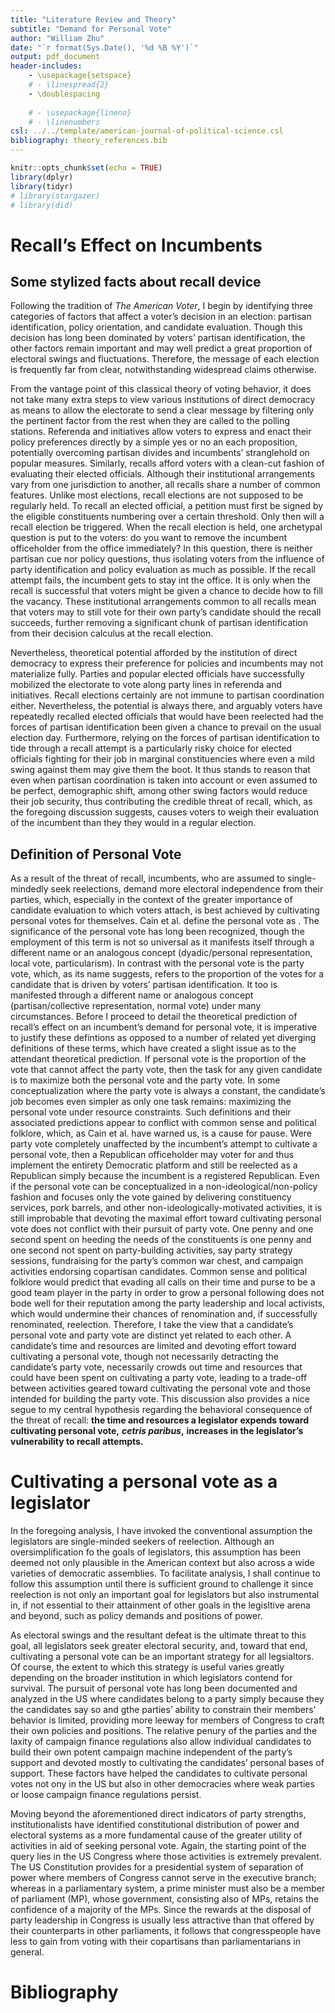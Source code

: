 ```yaml
---
title: "Literature Review and Theory"
subtitle: "Demand for Personal Vote"
author: "William Zhu"
date: "`r format(Sys.Date(), '%d %B %Y')`"
output: pdf_document
header-includes:
    - \usepackage{setspace}
    # - \linespread{2}
    - \doublespacing
    
    # - \usepackage{lineno}
    # - \linenumbers
csl: ../../template/american-journal-of-political-science.csl
bibliography: theory_references.bib
---
```


```r
knitr::opts_chunk$set(echo = TRUE)
library(dplyr)
library(tidyr)
# library(stargazer)
# library(did)
```
# Recall's Effect on Incumbents

## Some stylized facts about recall device
Following the tradition of *The American Voter*, I begin by identifying three categories of factors that affect a voter's decision in an election: partisan identification, policy orientation, and candidate evaluation. Though this decision has long been dominated by voters' partisan identification, the other factors remain important and may well predict a great proportion of electoral swings and fluctuations. Therefore, the message of each election is frequently far from clear, notwithstanding widespread claims otherwise.

From the vantage point of this classical theory of voting behavior, it does not take many extra steps to view various institutions of direct democracy as means to allow the electorate to send a clear message by filtering only the pertinent factor from the rest when they are called to the polling stations. Referenda and initiatives allow voters to express and enact their policy preferences directly by a simple yes or no an each proposition, potentially overcoming partisan divides and incumbents' stranglehold on popular measures. <!-- start recall --> Similarly, recalls afford voters with a clean-cut fashion of evaluating their elected officials. 
Although their institutional arrangements vary from one jurisdiction to another, all recalls share a number of common features. 
<!-- describe recall -->
Unlike most elections, recall elections are not supposed to be regularly held.
To recall an elected official, a petition must first be signed by the eligible constituents numbering over a certain threshold.
Only then will a recall election be triggered. 
When the recall election is held, one archetypal question is put to the voters:
do you want to remove the incumbent officeholder from the office immediately?
In this question, there is neither partisan  cue nor policy questions, thus isolating voters from the influence of party identification and policy evaluation as much as possible.
If the recall attempt fails, the incumbent gets to stay int the office.
It is only when the recall is successful that voters might be given a chance to decide how to fill the vacancy.
These institutional arrangements common to all recalls mean that voters may to still vote for their own party's candidate should the recall succeeds, 
further removing a significant chunk of partisan identification from their decision calculus at the recall election.

Nevertheless, theoretical potential afforded by the institution of direct democracy to express their preference for policies and incumbents may not materialize fully. Parties and popular elected officials have successfully mobilized the electorate to vote along party lines in referenda and initiatives. Recall elections certainly are not immune to partisan coordination either. Nevertheless, the potential is always there, and arguably voters have repeatedly recalled elected officials that would have been reelected had the forces of partisan identification been given a chance to prevail on the usual election day. Furthermore, relying on the forces of partisan identification to tide through a recall attempt is a particularly risky choice for elected officials fighting for their job in marginal constituencies where even a mild swing against them may give them the boot.
It thus stands to reason that even when partisan coordination is taken into account or even assumed to be perfect, demographic shift, among other swing factors would reduce their job security, thus contributing the credible threat of recall, which, as the foregoing discussion suggests, causes voters to weigh their evaluation of the incumbent than they they would in a regular election.  

## Definition of Personal Vote

As a result of the threat of recall, incumbents, 
<!-- Mayhew's assumption: single-minded seeker of reelections -->
who are assumed to single-mindedly seek reelections, demand more electoral independence from their parties, which, especially in the context of the greater importance of candidate evaluation to which voters attach, is best achieved by cultivating personal votes for themselves. 
<!-- Definition -->
Cain et al. define the personal vote as .
The significance of the personal vote has long been recognized, though the employment of this term is not so universal as it manifests itself through  a different name or an analogous concept (dyadic/personal representation, local vote, particularism).
In contrast with the personal vote is the party vote, which, as its name suggests, refers to the proportion of the votes for a candidate that is driven by voters' partisan identification.
It too is manifested through a different name or analogous concept (partisan/collective representation, normal vote) under many circumstances. 
<!-- alterantive definition discussion -->
Before I proceed to detail the theoretical prediction of recall's effect on an incumbent's demand for personal vote, it is imperative to justify these defintions as opposed to a number of related yet diverging definitions of these terms, which have created a slight issue as to the attendant theoretical prediction. 
<!-- position taking issues -->
If personal vote is the proportion of the vote that cannot affect the party vote, then the task for any given candidate is to maximize both the personal vote and the party vote. In some conceptualization where the party vote is always a constant, the candidate's job becomes even simpler as only one task remains: maximizing the personal vote under resource constraints.
Such definitions and their associated predictions appear to conflict with common sense and political folklore, which, as Cain et al. have warned us, is a cause for pause. Were party vote completely unaffected by the incumbent's attempt to cultivate a personal vote, then a Republican officeholder may voter for and thus implement the entirety Democratic platform and still be reelected as a Republican simply because the incumbent is a registered Republican. 
<!-- resource spent on personal vote is not spent on party affairs -->
Even if the personal vote can be conceptualized in a non-ideological/non-policy fashion and focuses only the vote gained by delivering constituency services, pork barrels, and other non-ideologically-motivated activities, it is still improbable that devoting the maximal effort toward cultivating personal vote does not conflict with their pursuit of party vote.
One penny and one second spent on heeding the needs of the constituents is one penny and one second not spent on party-building activities, say party strategy sessions, fundraising for the party's common war chest, and campaign activities endorsing copartisan candidates.
Common sense and political folklore would predict that evading all calls on their time and purse to be a good team player in the party in order to 
grow a personal following does not bode well for their reputation among the party leadership and local activists, which would undermine their chances of renomination and, if successfully renominated, reelection. 
<!-- Tradeoff between two kinds of activities -->
Therefore, I take the view that a candidate's personal vote and party vote are distinct yet related to each other. A candidate's time and resources are limited and devoting effort toward cultivating a personal vote, though not necessarily detracting the candidate's party vote, necessarily crowds out time and resources that could have been spent on cultivating a party vote, leading to a trade-off between activities geared toward cultivating the personal vote and those intended for building the party vote.
<!-- hypothesis -->
This discussion also provides a nice segue to my central hypothesis regarding the behavioral consequence of the threat of recall:
**the time and resources a legislator expends toward cultivating personal vote,**
***cetris paribus***<!-- comma issue -->**,**
**increases in the legislator's vulnerability to recall attempts.**

# Cultivating a personal vote as a legislator

In the foregoing analysis, I have invoked the conventional assumption the legislators are single-minded seekers of reelection. Although an oversimplification fo the goals of legislators, this assumption has been deemed not only plausible in the American context but also across a wide varieties of democratic assemblies. To facilitate analysis, I shall continue to follow this assumption until there is sufficient ground to challenge it since reelection is not only an important goal for legislators but also instrumental in, if not essential to their attainment of other goals in the legisltive arena and beyond, such as policy demands and positions of power.

As electoral swings and the resultant defeat is the ultimate threat to this goal, all legislators seek greater electoral security, and, toward that end, cultivating a personal vote can be an important strategy for all legsialtors. Of course, the extent to which this strategy is useful varies greatly depending on the broader institution in which legislators contend for survival. The pursuit of personal vote has long been documented and analyzed in the US where candidates belong to a party simply because they the candidates say so and gthe parties' ability to constrain their members' behavior is limited, providing more leeway for members of Congress to craft their own policies and positions. The relative penury of the parties and the laxity of campaign finance regulations also allow individual candidates to build their own potent campaign machine independent of the party's support and devoted mostly to cultivating the candidates' personal bases of support. These factors have helped the candidates to cultivate personal votes not ony in the US but also in other democracies where weak parties or loose campaign finance regulations persist.

Moving beyond the aforementioned direct indicators of party strengths, institutionalists have identified constitutional distribution of power and electoral systems as a more fundamental cause of the greater utility of activities in aid of seeking personal vote. Again, the starting point of the query lies in the US Congress where those activities is extremely prevalent. 
<!-- constitutional distribution of power -->
The US Constitution provides for a presidential system of separation of power where members of Congress cannot serve in the executive branch; whereas in a parliamentary system, a prime minister must also be a member of parliament (MP), whose government, consisting also of MPs, retains the confidence of a majority of the MPs. Since the rewards at the disposal of party leadership in Congress is usually less attractive than that offered by their counterparts in other parliaments, it follows that congresspeople have less to gain from voting with their copartisans than parliamentarians in general. 

\newpage

# Bibliography

::: {#refs}
:::
